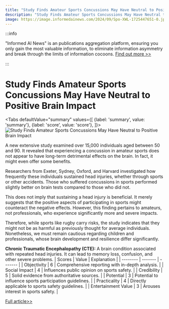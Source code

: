 ```yaml
---
title: "Study Finds Amateur Sports Concussions May Have Neutral to Positive Brain Impact"
description: "Study Finds Amateur Sports Concussions May Have Neutral to Positive Brain Impact"
image: https://image.informedainews.com/2024/09/Spo-XWL-1725447651-0.jpg
---
```



:::info

"Informed AI News" is an publications aggregation platform, ensuring you only gain the most valuable information, to eliminate information asymmetry and break through the limits of information cocoons.  [Find out more >>](/)

:::

# Study Finds Amateur Sports Concussions May Have Neutral to Positive Brain Impact


<Tabs
	defaultValue="summary"
	values={[
	{label: 'summary', value: 'summary'},
	{label: 'score', value: 'score'},
]}>
<TabItem value="summary">
<img
  src="https://image.informedainews.com/2024/09/Spo-XWL-1725447651-0.jpg"
  alt="Study Finds Amateur Sports Concussions May Have Neutral to Positive Brain Impact"
/>



A new extensive study examined over 15,000 individuals aged between 50 and 90. It revealed that experiencing a concussion in amateur sports does not appear to have long-term detrimental effects on the brain. In fact, it might even offer some benefits.

Researchers from Exeter, Sydney, Oxford, and Harvard investigated how frequently these individuals sustained head injuries, whether through sports or other accidents. Those who suffered concussions in sports performed slightly better on brain tests compared to those who did not.

This does not imply that sustaining a head injury is beneficial. It merely suggests that the positive aspects of participating in sports might counteract the negative effects. However, this finding pertains to amateurs, not professionals, who experience significantly more and severe impacts.

Therefore, while sports like rugby carry risks, the study indicates that they might not be as harmful as previously thought for average individuals. Nonetheless, we must remain cautious regarding children and professionals, whose brain development and resilience differ significantly.

**Chronic Traumatic Encephalopathy (CTE):** A brain condition associated with repeated head injuries. It can lead to memory loss, confusion, and other severe problems.
</TabItem>
<TabItem value="score">
	| Scores     | Value   | Explanation |
	| -------- | ------- | ------- |
	| Objectivity  | 6    | Comprehensive reporting with in-depth analysis.    |
	| Social Impact | 4     | Influences public opinion on sports safety.    |
	| Credibility    | 5    | Solid evidence from authoritative sources.    |
	| Potential    | 3    | Potential to influence sports participation guidelines.    |
	| Practicality    | 4    | Directly applicable to sports safety guidelines.    |
	| Entertainment Value    | 3    | Arouses interest in sports safety.    |
</TabItem>
</Tabs>

[Full article>>](https://www.theguardian.com/sport/article/2024/sep/04/concussion-risks-outweighed-by-benefits-amateur-sport-study-finds)
